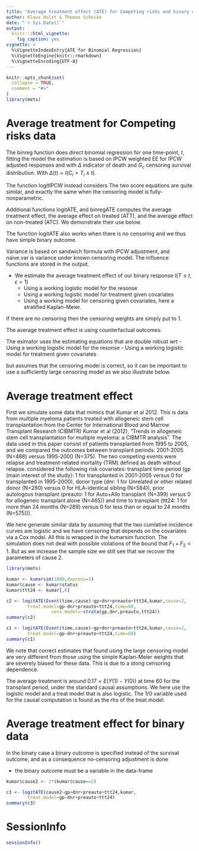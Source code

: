 ```yaml
---
title: "Average treatment effect (ATE) for Competing risks and binary outcomes"
author: Klaus Holst & Thomas Scheike
date: "`r Sys.Date()`"
output:
  knitr:::html_vignette:
    fig_caption: yes
vignette: >
  %\VignetteIndexEntry{ATE for Binomial Regression}
  %\VignetteEngine{knitr::rmarkdown}
  %\VignetteEncoding{UTF-8}
---
```


```r
knitr::opts_chunk$set(
  collapse = TRUE,
  comment = "#>"
)
library(mets)
```


Average treatment for Competing risks data 
==========================================

The binreg function does direct binomial regression for one time-point, $t$, 
fitting the model 
\begin{align*}
P(T \leq t, \epsilon=1 | X )  & = \mbox{expit}( X^T beta) 
\end{align*}
the estimation is based on IPCW weighted EE
\begin{align*}
 U(\beta) = &  X ( \Delta(t) I(T \leq t, \epsilon=1 )/G_c(T_i- \wedge t) - \mbox{expit}( X^T beta)) = 0 
\end{align*}
for IPCW adjusted responses and with $\Delta$ indicator of death and $G_c$ censoring survival
distribution. With $\Delta(t) = I( C_i > T_i \wedge t)$. 

The function logitIPCW instead considers 
\begin{align*}
 U(\beta) = &  X  \Delta(t) /G_c(T_i- \wedge t) ( I(T \leq t, \epsilon=1 ) - \mbox{expit}( X^T beta)) = 0.
\end{align*}
The two score equations are quite similar, and exactly the same when the censoring model is fully-nonparametric.

Additional functions logitATE, and binregATE computes the average treatment effect, the average effect on treated (ATT), and 
the average effect on non-treated (ATC). We demonstrate their use below. 

The function logitATE also works when there is no censoring and we thus have simple binary outcome. 

Variance is based on  sandwich formula with IPCW adjustment, and naive.var is variance 
under known censoring model. The influence functions are stored in the output. 

 - We estimate the average treatment effect of our binary response $I(T \leq t, \epsilon=1)$
   - Using a working logistic model for the resonse
   - Using a working logistic model for treatment given covariates
   - Using a working model for censoring given covariates, here  a stratified Kaplan-Meier.

If there are no censoring then the censoring weights are simply put to 1.

The average treatment effect is 
\begin{align*}
 E(Y(1) - Y(0)) 
\end{align*}
using counterfactual outcomes. 

 The esimator uses the estimating equations that are double robust wrt 
   - Using a working logistic model for the resonse
   - Using a working logistic model for treatment given covariates

but assumes that the censoring model is correct, so it can be important to use
a sufficiently large censoring model as we also illustrate below. 


Average treatment effect 
=========================

First we simulate some data that mimics that Kumar et al 2012. 
This is data from multiple myeloma patients treated with allogeneic stem cell
transplantation from the Center for International Blood and Marrow Transplant Research
(CIBMTR) Kumar et al (2012), "Trends in allogeneic stem cell transplantation for multiple myeloma: a CIBMTR
analysis".  The data used in this paper consist of patients transplanted from 1995 to
2005, and we compared the outcomes between transplant periods: 2001-2005 (N=488)
versus 1995-2000 (N=375). The two competing events were
relapse and treatment-related mortality (TRM) defined as death without relapse.
\cite{kumar-2012} considered the following risk covariates: 
transplant time period (gp (main interest of the study): 1 for transplanted in
2001-2005 versus 0 for transplanted in 1995-2000), donor type (dnr: 1 for Unrelated or
other related donor (N=280) versus 0 for HLA-identical sibling (N=584)), prior
autologous transplant (preauto: 1 for Auto+Allo transplant (N=399) versus 0 for
allogeneic transplant alone (N=465)) and time to transplant (ttt24: 1 for more than 24 months (N=289) versus 0 for less than or
equal to 24 months (N=575))). 


We here generate similar data by assuming that the two cumlative incidence curves are logistic and we
have censoring that depends on the covariates via a Cox model. All this is wrapped in the kumarsim function. 
The simulation does not deal with possible violations of the bound that $F_1+F_2 < 1$. But as we increase the 
sample size we still see that we recover the parameters of cause 2. 


```r
library(mets) 

kumar <- kumarsim(1000,depcens=1)
kumar$cause <- kumar$status
kumar$ttt24 <- kumar[,6]

c2 <- logitATE(Event(time,cause)~gp+dnr+preauto+ttt24,kumar,cause=2,
		treat.model=gp~dnr+preauto+ttt24,time=60,
                 cens.model=~strata(gp,dnr,preauto,ttt24))
summary(c2)

c1 <- logitATE(Event(time,cause)~gp+dnr+preauto+ttt24,kumar,cause=2,
		treat.model=gp~dnr+preauto+ttt24,time=60)
summary(c1)
```

We note that correct estimates that found using the large censoring model are very different from those
using the simple Kaplan-Meier weights that are severely biased for these data.  This is due to a stong 
censoring dependence. 

The average treatment is around $0.17 = E(Y(1) - Y(0))$ at time 60 for the 
transplant period, under the standard causal assumptions. We here use the logistic model and a treat model
that is also logistic. The 1/0 variable used for the causal computation is found as the rhs of the treat.model. 


Average treatment effect for binary data
========================================

In the binary case a binary outcome is specified instead of the survival outcome, and as a
consequence no-censoring adjustment is done 

 - the binary outcome must be a variable in the data-frame 


```r

kumar$cause2 <- 1*(kumar$cause==2)

c3 <- logitATE(cause2~gp+dnr+preauto+ttt24,kumar,
		treat.model=gp~dnr+preauto+ttt24)
summary(c3)

```



SessionInfo
============


```r
sessionInfo()
```


